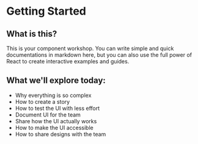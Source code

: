 
<Meta title="Getting Started" />

# Getting Started

## What is this?

This is your component workshop. You can write simple and quick documentations in markdown here, but you
can also use the full power of React to create interactive examples and guides.

## What we'll explore today:

-   Why everything is so complex
-   How to create a story
-   How to test the UI with less effort
-   Document UI for the team
-   Share how the UI actually works
-   How to make the UI accessible
-   How to share designs with the team
